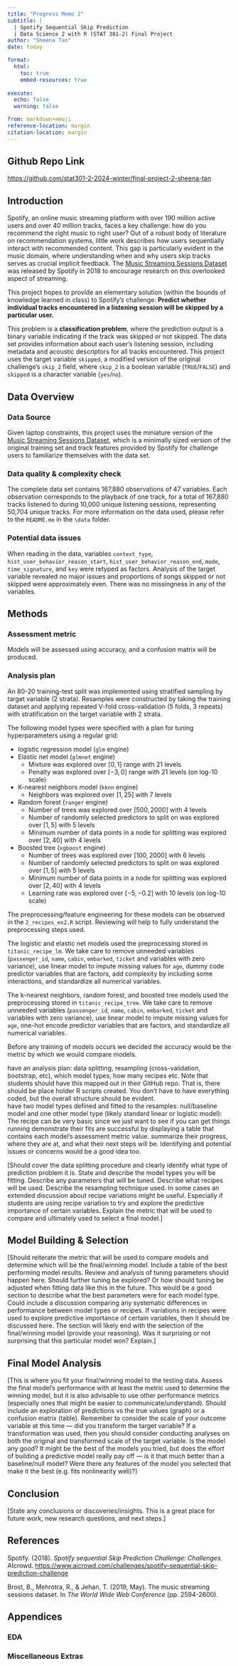 ```yaml
---
title: "Progress Memo 2"
subtitle: |
  | Spotify Sequential Skip Prediction
  | Data Science 2 with R (STAT 301-2) Final Project
author: "Sheena Tan"
date: today

format:
  html:
    toc: true
    embed-resources: true
    
execute:
  echo: false
  warning: false

from: markdown+emoji 
reference-location: margin
citation-location: margin
---
```


::: {.callout-tip icon=false}

## Github Repo Link

[https://github.com/stat301-2-2024-winter/final-project-2-sheena-tan](https://github.com/stat301-2-2024-winter/final-project-2-sheena-tan)

:::

## Introduction

Spotify, an online music streaming platform with over 190 million active users and over 40 million tracks, faces a key challenge: how do you recommend the right music to right user? Out of a robust body of literature on recommendation systems, little work describes how users sequentially interact with recommended content. This gap is particularly evident in the music domain, where understanding when and why users skip tracks serves as crucial implicit feedback. The [Music Streaming Sessions Dataset](https://www.aicrowd.com/challenges/spotify-sequential-skip-prediction-challenge) was released by Spotify in 2018 to encourage research on this overlooked aspect of streaming. 

This project hopes to provide an elementary solution (within the bounds of knowledge learned in class) to Spotify's challenge: **Predict whether individual tracks encountered in a listening session will be skipped by a particular user.** 

This problem is a **classification problem**, where the prediction output is a binary variable indicating if the track was skipped or not skipped. The data set provides information about each user's listening session, including metadata and acoustic descriptors for all tracks encountered. This project uses the target variable `skipped`, a modified version of the original challenge's `skip_2` field, where `skip_2` is a boolean variable (`TRUE`/`FALSE`) and `skipped` is a character variable (`yes`/`no`).

## Data Overview

### Data Source

Given laptop constraints, this project uses the miniature version of the [Music Streaming Sessions Dataset](https://www.aicrowd.com/challenges/spotify-sequential-skip-prediction-challenge), which is a minimally sized version of the original training set and track features provided by Spotify for challenge users to familiarize themselves with the data set. 

### Data quality & complexity check

The complete data set contains 167,880 observations of 47 variables. Each observation corresponds to the playback of one track, for a total of 167,880 tracks listened to during 10,000 unique listening sessions, representing 50,704 unique tracks. For more information on the data used, please refer to the `README.me` in the `\data` folder.

### Potential data issues

When reading in the data, variables `context_type`, `hist_user_behavior_reason_start`,  `hist_user_behavior_reason_end`, `mode`, `time_signature`, and `key` were retyped as factors. Analysis of the target variable revealed no major issues and proportions of songs skipped or not skipped were approximately even. There was no missingness in any of the variables. 
 

## Methods

### Assessment metric

Models will be assessed using accuracy, and a confusion matrix will be produced.

### Analysis plan

An 80-20 training-test split was implemented using stratified sampling by target variable (2 strata). Resamples were constructed by taking the training dataset and applying repeated V-fold cross-validation (5 folds, 3 repeats) with stratification on the target variable with 2 strata.

The following model types were specified with a plan for tuning hyperparameters using a regular grid:

- logistic regression model (`glm` engine)
- Elastic net model (`glmnet` engine)
    - Mixture was explored over $[0,1]$ range with 21 levels
    - Penalty was explored over $[-3,0]$ range with 21 levels (on log-10 scale)
- K-nearest neighbors model (`kknn` engine)
    - Neighbors was explored over $[1,25]$ with 7 levels
- Random forest (`ranger` engine)
    - Number of trees was explored over $[500, 2000]$ with 4 levels
    - Number of randomly selected predictors to split on was explored over $[1,5]$ with 5 levels
    - Minimum number of data points in a node for splitting was explored over $[2,40]$ with 4 levels
- Boosted tree (`xgboost` engine)
    - Number of trees was explored over $[100, 2000]$ with 6 levels
    - Number of randomly selected predictors to split on was explored over $[1,5]$ with 5 levels
    - Minimum number of data points in a node for splitting was explored over $[2,40]$ with 4 levels
    - Learning rate was explored over $[-5,-0.2]$ with 10 levels (on log-10 scale)
    
The preprocessing/feature engineering for these models can be observed in the `2_recipes_ex2.R` script. Reviewing will help to fully understand the preprocessing steps used.

The logistic and elastic net models used the preprocessing stored in `titanic_recipe_lm`. We take care to remove unneeded variables (`passenger_id`, `name`, `cabin`, `embarked`, `ticket` and variables with zero variance), use linear model to impute missing values for `age`, dummy code predictor variables that are factors, add complexity by including some interactions, and standardize all numerical variables.

The k-nearest neighbors, random forest, and boosted tree models used the preprocessing stored in `titanic_recipe_tree`. We take care to remove unneeded variables (`passenger_id`, `name`, `cabin`, `embarked`, `ticket` and variables with zero variance), use linear model to impute missing values for `age`, one-hot encode predictor variables that are factors, and standardize all numerical variables.

Before any training of models occurs we decided the accuracy would be the metric by which we would compare models.

have an analysis plan: data splitting, resampling (cross-validation, bootstrap, etc), which model types, how many recipes etc. Note that students should have this mapped out in their GitHub repo. That is, there should be place holder R scripts created. You don't have to have everything coded, but the overall structure should be evident.   
have two model types defined and fitted to the resamples: null/baseline model and one other model type (likely standard linear or logistic model):
The recipe can be very basic since we just want to see if you can get things running
demonstrate their fits are successful by displaying a table that contains each model's assessment metric value.
summarize their progress, where they are at, and what their next steps will be. Identifying and potential issues or concerns would be a good idea too.

[Should cover the data splitting procedure and clearly identify what type of prediction problem it is. State and describe the model types you will be fitting. Describe any parameters that will be tuned. Describe what recipes will be used. Describe the resampling technique used. In some cases an extended discussion about recipe variations might be useful. Especially if students are using recipe variation to try and explore the predictive importance of certain variables. Explain the metric that will be used to compare and ultimately used to select a final model.]

## Model Building & Selection

[Should reiterate the metric that will be used to compare models and determine which will be the final/winning model. Include a table of the best performing model results. Review and analysis of tuning parameters should happen here. Should further tuning be explored? Or how should tuning be adjusted when fitting data like this in the future. This would be a good section to describe what the best parameters were for each model type. Could include a discussion comparing any systematic differences in performance between model types or recipes. If variations in recipes were used to explore predictive importance of certain variables, then it should be discussed here. The section will likely end with the selection of the final/winning model (provide your reasoning). Was it surprising or not surprising that this particular model won? Explain.]

## Final Model Analysis

[This is where you fit your final/winning model to the testing data. Assess the final model’s performance with at least the metric used to determine the winning model, but it is also advisable to use other performance metrics (especially ones that might be easier to communicate/understand). Should include an exploration of predictions vs the true values (graph) or a confusion matrix (table). Remember to consider the scale of your outcome variable at this time — did you transform the target variable? If a transformation was used, then you should consider conducting analyses on both the original and transformed scale of the target variable. Is the model any good? It might be the best of the models you tried, but does the effort of building a predictive model really pay off — is it that much better than a baseline/null model? Were there any features of the model you selected that make it the best (e.g. fits nonlinearity well)?]

## Conclusion

[State any conclusions or discoveries/insights. This is a great place for future work, new research questions, and next steps.]

## References
Spotify. (2018). *Spotify sequential Skip Prediction Challenge: Challenges*. AIcrowd. [https://www.aicrowd.com/challenges/spotify-sequential-skip-prediction-challenge](https://www.aicrowd.com/challenges/spotify-sequential-skip-prediction-challenge)

Brost, B., Mehrotra, R., & Jehan, T. (2019, May). The music streaming sessions dataset. In *The World Wide Web Conference* (pp. 2594-2600).

## Appendices

### EDA

### Miscellaneous Extras

